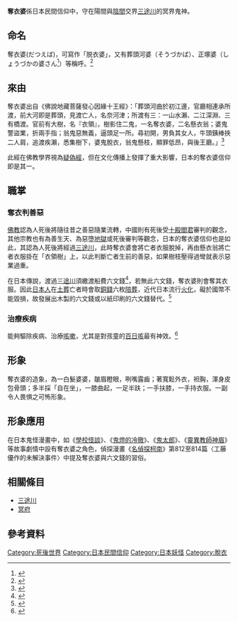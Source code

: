 {{Infobox East Asian
|title=奪衣婆
|
<!-- 中文 -->
|chinesetitle=
|chinese=
|tradchi=奪衣婆
|simpchi=夺衣婆
|zhuyin=ㄉㄨㄛˊㄧㄆㄛˊ
|pinyin=duóyīpó
|typy=
|wg=
|chinesetext=
<!-- 日文 -->
|japanesetitle=
|kanji=奪衣婆、脱衣婆
|kana=だつえば
|romaji=Datsueba
|japanesetext=
<!-- 琉球語 -->
|ryutitle=
|ryuhanji=
|ryukana=
|ryuromaji=
}}
'''奪衣婆'''係日本民間信仰中，守在陽間與[[陰間|陰間]]交界[[三途川|三途川]]的冥界鬼神。

==命名==
奪衣婆(だつえば)，可寫作「脱衣婆」，又有葬頭河婆（そうづかば）、正塚婆（しょうづかの婆さん<ref>{{Cite web |url=http://ameblo.jp/unicorned/entry-11987946739.html |title=しょうづかの婆さん　川崎大師内 |access-date=2016-11-15 |archive-date=2016-11-15 |archive-url=https://web.archive.org/web/20161115193808/http://ameblo.jp/unicorned/entry-11987946739.html |dead-url=no }}</ref>）等稱呼。<ref>{{Cite web |url=http://www.weblio.jp/content/%E5%A5%AA%E8%A1%A3%E5%A9%86 |title=Weblio 辞書 > 同じ種類の言葉 > 社会 > 身分 > 婆 > 奪衣婆の意味・解説  |access-date=2016-11-15 |archive-date=2017-09-29 |archive-url=https://web.archive.org/web/20170929090014/http://www.weblio.jp/content/%E5%A5%AA%E8%A1%A3%E5%A9%86 |dead-url=no }}</ref>

==來由==
奪衣婆出自《佛說地藏菩薩發心因緣十王經》：「葬頭河曲於初江邊，官廳相連承所渡，前大河即是葬頭，見渡亡人，名奈河津；所渡有三：一山水瀨、二江深淵、三有橋渡。官前有大樹，名『衣領』，樹影住二鬼，一名奪衣婆，二名懸衣翁；婆鬼警盜業，折兩手指；翁鬼惡無義，逼頭足一所。尋初開，男負其女人，牛頭銕棒挾二人肩，追渡疾瀨，悉集樹下，婆鬼脫衣，翁鬼懸枝，顯罪低昂，與後王廳。」<ref>{{Cite web |url=http://buddhism.lib.ntu.edu.tw/BDLM/sutra/10thousand/pdf/X01n0020.pdf |title=佛說地藏菩薩發心因緣十王經 |access-date=2016-11-15 |archive-date=2016-11-15 |archive-url=https://web.archive.org/web/20161115195220/http://buddhism.lib.ntu.edu.tw/BDLM/sutra/10thousand/pdf/X01n0020.pdf |dead-url=no }}</ref>

此經在佛教學界視為[[佛典疑偽經文獻|疑偽經]]，但在文化傳播上發揮了重大影響，日本的奪衣婆信仰即是其一。

==職掌==
===奪衣判善惡===
[[佛教|佛教]]認為人死後將隨往昔之善惡隨業流轉，中國則有死後受[[十殿閻君|十殿閻君]]審判的觀念，其他宗教也有為善生天、為惡墮[[地獄|地獄]]或死後審判等觀念，日本的奪衣婆信仰也是如此，其認為人死後將經過[[三途川|三途川]]，此時奪衣婆會將亡者衣服脫掉，再由懸衣翁將亡者衣服掛在「衣領樹」上，以此判斷亡者生前的善惡，如果樹枝壓得過彎就表示惡業過重。

在日本傳說，渡過[[三途川|三途川]]須繳渡船費六文錢<ref>{{Cite web |url=http://ameblo.jp/2626150/entry-10626655001.html |title=三途の川の渡し賃はナゼ六文銭か？　古代史漫談 |access-date=2016-11-15 |archive-date=2016-08-17 |archive-url=https://web.archive.org/web/20160817013748/http://ameblo.jp/2626150/entry-10626655001.html |dead-url=no }}</ref>，若無此六文錢，奪衣婆則會奪其衣服。因此[[日本人|日本人]]在[[土葬|土葬]]亡者時會取[[銅錢|銅錢]]六枚[[陪葬|陪葬]]，近代日本流行[[火化|火化]]，礙於國幣不能毀損，故發展出木製的六文錢或以紙印刷的六文錢替代。<ref>{{Cite web |url=http://www.telomeregroup.com/Sales/rokumon.html |title=木製の燃やせる「六文銭」 |access-date=2016-11-15 |archive-date=2018-08-17 |archive-url=https://web.archive.org/web/20180817230025/http://www.telomeregroup.com/Sales/rokumon.html |dead-url=no }}</ref>

===治療疾病===
能夠驅除疾病、治療[[咳嗽|咳嗽]]，尤其是對孩童的[[百日咳|百日咳]]最有神效。<ref>{{Cite web |url=http://www.tesshow.jp/setagaya/temple_kamiuma_soen.html |title=宗円寺｜世田谷区上馬にある曹洞宗寺院 |access-date=2016-11-15 |archive-date=2020-10-26 |archive-url=https://web.archive.org/web/20201026123756/https://tesshow.jp/setagaya/temple_kamiuma_soen.html |dead-url=no }}</ref>

==形象==
奪衣婆的造象，為一白髮婆婆，皺眉瞪眼，咧嘴露齒；著寬鬆外衣，袒胸，渾身皮包骨頭；多半採「自在坐」，一膝曲起，一足半趺；一手扶膝，一手持衣服。一副令人畏惧之可怖形象。

==形象應用==
在日本鬼怪漫畫中，如《[[學校怪談_(動畫)|學校怪談]]》、《[[鬼燈的冷徹|鬼燈的冷徹]]》、《[[鬼太郎|鬼太郎]]》、《[[靈異教師神眉|靈異教師神眉]]》等故事劇情中設有奪衣婆之角色，偵探漫畫《[[名偵探柯南|名偵探柯南]]》第812至814篇〈工藤優作的未解決事件〉中提及奪衣婆與六文錢的習俗。

==相關條目==
{{portal box|日本}}
*[[三途川|三途川]]
*[[冥府|冥府]]

==參考資料== 

[[Category:死後世界|Category:死後世界]]
[[Category:日本民間信仰|Category:日本民間信仰]]
[[Category:日本妖怪|Category:日本妖怪]]
[[Category:脫衣|Category:脫衣]]